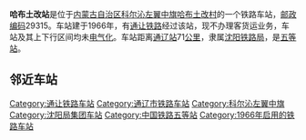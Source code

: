 {{noteTA
|1=zh-cn:始发车次; zh-hk:列車班次;
|2=zh-cn:车次; zh-hk:班次;
}}
{{Infobox China railway station 
|车站名称 = 哈布土改站
|车站名称拼音 = Habutugai
|车站代码 = 
|电报码 = 
|拼音码 = 
|车站地址 = [[内蒙古自治区|内蒙古自治区]][[通辽市|通辽市]][[科尔沁左翼中旗|科尔沁左翼中旗]]
|坐标 = 
|归属 = [[沈阳铁路局|沈阳铁路局]]
|车站等级 = [[五等站_(中铁)|五等站]]
|线路 = [[通让铁路|通让铁路]]
}}
'''哈布土改站'''是位于[[内蒙古自治区|内蒙古自治区]][[科尔沁左翼中旗|科尔沁左翼中旗]][[哈布土改村|哈布土改村]]的一个铁路车站，[[邮政编码|邮政编码]]29315。车站建于1966年，有[[通让铁路|通让铁路]]经过该站，现不办理客货运业务，车站及其上下行区间均未[[电气化|电气化]]。车站距离[[通辽站|通辽站]]71[[公里|公里]]，隶属[[沈阳铁路局|沈阳铁路局]]，是[[五等站_(中铁)|五等站]]。

==邻近车站==
{{start rail box|[[中国铁路|中国铁路]]}}
{{s-inop|[[宝龙山站|宝龙山站]]|{{站|通辽}}方向}}
{{s-line|[[通让铁路|通让铁路]]<br />← 8km 哈布土改站 7km →}}
{{s-inop|[[乜吐硕站|乜吐硕站]]|{{站|大庆西}}方向}}
{{end box}}

{{通让铁路}}
{{铁路车站小作品}}
{{内蒙古小作品}}

[[Category:通让铁路车站|Category:通让铁路车站]]
[[Category:通辽市铁路车站|Category:通辽市铁路车站]]
[[Category:科尔沁左翼中旗|Category:科尔沁左翼中旗]]
[[Category:沈阳局集团车站|Category:沈阳局集团车站]]
[[Category:中国铁路五等站|Category:中国铁路五等站]]
[[Category:1966年启用的铁路车站|Category:1966年启用的铁路车站]]